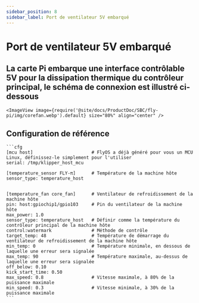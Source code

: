 ```yaml
---
sidebar_position: 8
sidebar_label: Port de ventilateur 5V embarqué
---
```





# Port de ventilateur 5V embarqué

## La carte Pi embarque une interface contrôlable 5V pour la dissipation thermique du contrôleur principal, le schéma de connexion est illustré ci-dessous

    <ImageView image={require('@site/docs/ProductDoc/SBC/fly-pi/img/corefan.webp').default} size="80%" align="center" />

## Configuration de référence

    ```cfg
    [mcu host]                      # FlyOS a déjà généré pour vous un MCU Linux, définissez-le simplement pour l'utiliser           
    serial: /tmp/klipper_host_mcu 

    [temperature_sensor FLY-π]      # Température de la machine hôte
    sensor_type: temperature_host


    [temperature_fan core_fan]      # Ventilateur de refroidissement de la machine hôte
    pin: host:gpiochip1/gpio103     # Pin du ventilateur de la machine hôte
    max_power: 1.0
    sensor_type: temperature_host   # Définir comme la température du contrôleur principal de la machine hôte
    control:watermark               # Méthode de contrôle
    target_temp: 48                 # Température de démarrage du ventilateur de refroidissement de la machine hôte
    min_temp: 0                     # Température minimale, en dessous de laquelle une erreur sera signalée
    max_temp: 90                    # Température maximale, au-dessus de laquelle une erreur sera signalée
    off_below: 0.10
    kick_start_time: 0.50
    max_speed: 0.8                  # Vitesse maximale, à 80% de la puissance maximale
    min_speed: 0.3                  # Vitesse minimale, à 30% de la puissance maximale
    ```